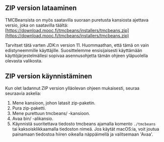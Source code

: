 
<ContentBox>

## ZIP version lataaminen

TMCBeansista on myös saatavilla suoraan puretusta kansiosta ajettava versio, joka on saatavilla täältä: [https://download.mooc.fi/tmcbeans/installers/tmcbeans.zip](https://download.mooc.fi/tmcbeans/installers/tmcbeans.zip)

Tarvitset tätä varten JDK:n version 11. Huommaathan, että tämä on vain edistyneemmille käyttäjille. Suosittelemme ensisijaisesti käyttämään käyttöjärjestelmällesi sopivaa asennusohjetta tämän ohjeen yläpuolella olevasta valikosta.

## ZIP version käynnistäminen

Kun olet ladannut ZIP version ylläolevan ohjeen mukaisesti, seuraa seuraavia askelia:

1. Mene kansioon, johon latasit zip-paketin.
2. Pura zip-paketti.
3. Mene purettuun tmcbeans/ -kansioon.
4. Avaa bin/ -alikansio.
5. Käynnistä suoritettava tiedosto tmcbeans ajamalla komento `./tmcbeans` tai kaksoisklikkaamalla tiedoston nimeä. Jos käytät macOS:ia, voit joutua painamaan tiedostoa hiiren oikealla näppäimellä ja valitsemaan 'Avaa'.

</ContentBox>
